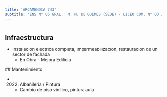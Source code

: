```yaml
---
title: 'ARCAMENDIA 743'
subtitle: 'ENS N° 05 GRAL.  M. M. DE GÜEMES (SEDE) - LICEO COM. N° 03 JOSE MANUEL ESTRADA'
---
```


#
## Infraestructura

* Instalacion electrica completa, impermeabilizacion, restauracion de un sector de fachada 
    + En Obra - Mejora Edilicia 


 ## Mantenimiento

*  (2022) Albañileria / Pintura 
    + Cambio de piso vinilico, pintura aula







